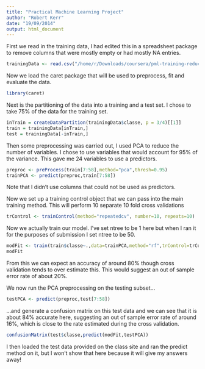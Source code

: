 ```yaml
---
title: "Practical Machine Learning Project"
author: "Robert Kerr"
date: "19/09/2014"
output: html_document
---
```


First we read in the training data, I had edited this in a spreadsheet package to remove columns that were mostly empty or had mostly NA entries.

```r
trainingData <- read.csv("/home/r/Downloads/coursera/pml-training-reduced.csv")
```

Now we load the caret package that will be used to preprocess, fit and evaluate the data.

```r
library(caret)
```

Next is the partitioning of the data into a training and a test set. I chose to take 75% of the data for the training set.

```r
inTrain = createDataPartition(trainingData$classe, p = 3/4)[[1]]
train = trainingData[inTrain,]
test = trainingData[-inTrain,]
```

Then some preprocessing was carried out, I used PCA to reduce the number of variables. I chose to use variables that would account for 95% of the variance. This gave me 24 variables to use a predictors.

```r
preproc <- preProcess(train[7:58],method="pca",thresh=0.95)
trainPCA <- predict(preproc,train[7:58])
```

Note that I didn't use columns that could not be used as predictors.

Now we set up a training control object that we can pass into the main training method. This will perform 10 separate 10 fold cross validations

```r
trControl <- trainControl(method="repeatedcv", number=10, repeats=10)
```

Now we actually train our model. I've set ntree to be 1 here but when I ran it for the purposes of submission I set ntree to be 50.

```r
modFit <- train(train$classe~.,data=trainPCA,method="rf",trControl=trControl,ntree=1)
modFit
```
From this we can expect an accuracy of around 80% though cross validation tends to over estimate this. This would suggest an out of sample error rate of about 20%.

We now run the PCA preprocessing on the testing subset...
```r
testPCA <- predict(preproc,test[7:58])
```

...and generate a confusion matrix on this test data and we can see that it is about 84% accurate here, suggesting an out of sample error rate of around 16%, which is close to the rate estimated during the cross validation.

```r
confusionMatrix(test$classe,predict(modFit,testPCA))
```

I then loaded the test data provided on the class site and ran the predict method on it, but I won't show that here because it will give my answers away!
